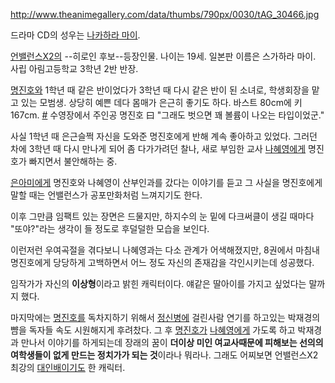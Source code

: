 http://www.theanimegallery.com/data/thumbs/790px/0030/tAG_30466.jpg

드라마 CD의 성우는 [[나카하라 마이]]. 

[[언밸런스X2]]의 --히로인 후보--등장인물. 나이는 19세. 일본판 이름은 스가하라 마이. 사립 아림고등학교 3학년 2반 반장.

[[명진호]]와 1학년 때 같은 반이었다가 3학년 때 다시 같은 반이 된 소녀로, 학생회장을 맡고 있는 모범생. 상당히 예쁜 데다 몸매가 은근히 좋기도 하다. 바스트 80cm에 키 167cm. [http://blog-imgs-58.fc2.com/m/4/e/m4ex/breasts_disparity-014.jpg #] 수영장에서 주인공 명진호 曰 "그래도 벗으면 꽤 볼륨이 나오는 타입이었군." 

사실 1학년 때 은근슬쩍 자신을 도와준 명진호에게 반해 계속 좋아하고 있었다. 그러던 차에 3학년 때 다시 만나게 되어 좀 다가가려던 찰나, 새로 부임한 교사 [[나혜영]]에게 명진호가 빠지면서 불안해하는 중.

[[은아미]]에게 명진호와 나혜영이 산부인과를 갔다는 이야기를 듣고 그 사실을 명진호에게 말할 때는 언밸런스가 공포만화처럼 느껴지기도 한다.

이후 그만큼 임팩트 있는 장면은 드물지만, 하지수의 눈 밑에 다크써클이 생길 때마다 "또야?"라는 생각이 들 정도로 후덜덜한 모습을 보인다.

이런저런 우여곡절을 겪다보니 나혜영과는 다소 관계가 어색해졌지만, 8권에서 마침내 명진호에게 당당하게 고백하면서 어느 정도 자신의 존재감을 각인시키는데 성공했다.

임작가가 자신의 '''이상형'''이라고 밝힌 캐릭터이다. 얘같은 딸아이를 가지고 싶었다는 말까지 했다.

마지막에는 [[명진호]]를 독차지하기 위해서 [[정신병]]에 걸린사람 연기를 하고있는 박재경의 뺨을 독자들 속도 시원해지게 후려찼다. 그 후 [[명진호]]가 [[나혜영]]에게 가도록 하고 박재경과 만나서 이야기를 하게되는데 장래의 꿈이 '''더이상 미인 여교사때문에 피해보는 선의의 여학생들이 없게 만드는 정치가가 되는 것'''이라나 뭐라나. 그래도 어찌보면 언밸런스X2 최강의 [[대인배]]이기도 한 캐릭터.
